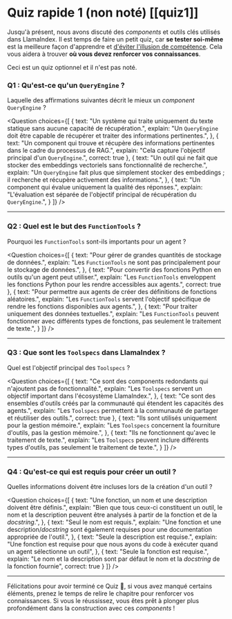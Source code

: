 # Quiz rapide 1 (non noté) [[quiz1]]

Jusqu'à présent, nous avons discuté des *components* et outils clés utilisés dans LlamaIndex.
Il est temps de faire un petit quiz, car **se tester soi-même** est la meilleure façon d'apprendre et [d'éviter l'illusion de compétence](https://www.coursera.org/lecture/learning-how-to-learn/illusions-of-competence-BuFzf).
Cela vous aidera à trouver **où vous devez renforcer vos connaissances**.

Ceci est un quiz optionnel et il n'est pas noté.

### Q1 : Qu'est-ce qu'un `QueryEngine` ?
Laquelle des affirmations suivantes décrit le mieux un *component* `QueryEngine` ?

<Question
choices={[
{
text: "Un système qui traite uniquement du texte statique sans aucune capacité de récupération.",
explain: "Un <code>QueryEngine</code> doit être capable de récupérer et traiter des informations pertinentes.",
},
{
text: "Un component qui trouve et récupère des informations pertinentes dans le cadre du processus de RAG.",
explain: "Cela capture l'objectif principal d'un <code>QueryEngine</code>.",
correct: true
},
{
text: "Un outil qui ne fait que stocker des embeddings vectoriels sans fonctionnalité de recherche.",
explain: "Un <code>QueryEngine</code> fait plus que simplement stocker des embeddings ; il recherche et récupère activement des informations.",
},
{
text: "Un component qui évalue uniquement la qualité des réponses.",
explain: "L'évaluation est séparée de l'objectif principal de récupération du <code>QueryEngine</code>.",
}
]}
/>

---

### Q2 : Quel est le but des `FunctionTools` ?
Pourquoi les <code>FunctionTools</code> sont-ils importants pour un agent ?

<Question
choices={[
{
text: "Pour gérer de grandes quantités de stockage de données.",
explain: "Les <code>FunctionTools</code> ne sont pas principalement pour le stockage de données.",
},
{
text: "Pour convertir des fonctions Python en outils qu'un agent peut utiliser.",
explain: "Les <code>FunctionTools</code> enveloppent les fonctions Python pour les rendre accessibles aux agents.",
correct: true
},
{
text: "Pour permettre aux agents de créer des définitions de fonctions aléatoires.",
explain: "Les <code>FunctionTools</code> servent l'objectif spécifique de rendre les fonctions disponibles aux agents.",
},
{
text: "Pour traiter uniquement des données textuelles.",
explain: "Les <code>FunctionTools</code> peuvent fonctionner avec différents types de fonctions, pas seulement le traitement de texte.",
}
]}
/>

---

### Q3 : Que sont les `Toolspecs` dans LlamaIndex ?
Quel est l'objectif principal des `Toolspecs` ?

<Question
choices={[
{
text: "Ce sont des components redondants qui n'ajoutent pas de fonctionnalité.",
explain: "Les <code>Toolspecs</code> servent un objectif important dans l'écosystème LlamaIndex.",
},
{
text: "Ce sont des ensembles d'outils créés par la communauté qui étendent les capacités des agents.",
explain: "Les <code>Toolspecs</code> permettent à la communauté de partager et réutiliser des outils.",
correct: true
},
{
text: "Ils sont utilisés uniquement pour la gestion mémoire.",
explain: "Les <code>Toolspecs</code> concernent la fourniture d'outils, pas la gestion mémoire.",
},
{
text: "Ils ne fonctionnent qu'avec le traitement de texte.",
explain: "Les <code>Toolspecs</code> peuvent inclure différents types d'outils, pas seulement le traitement de texte.",
}
]}
/>

---

### Q4 : Qu'est-ce qui est requis pour créer un outil ?
Quelles informations doivent être incluses lors de la création d'un outil ?

<Question
choices={[
{
text: "Une fonction, un nom et une description doivent être définis.",
explain: "Bien que tous ceux-ci constituent un outil, le nom et la description peuvent être analysés à partir de la fonction et de la <i>docstring</i>.",
},
{
text: "Seul le nom est requis.",
explain: "Une fonction et une description/<i>docstring</i> sont également requises pour une documentation appropriée de l'outil.",
},
{
text: "Seule la description est requise.",
explain: "Une fonction est requise pour que nous ayons du code à exécuter quand un agent sélectionne un outil",
},
{
text: "Seule la fonction est requise.",
explain: "Le nom et la description sont par défaut le nom et la <i>docstring</i> de la fonction fournie",
correct: true
}
]}
/>

---

Félicitations pour avoir terminé ce Quiz 🥳, si vous avez manqué certains éléments, prenez le temps de relire le chapitre pour renforcer vos connaissances. Si vous le réussissez, vous êtes prêt à plonger plus profondément dans la construction avec ces *components* !
